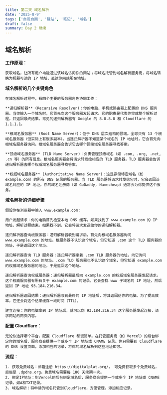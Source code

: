 ```yaml
---
title: 第二天 域名解析
date: '2025-8-9'
tags: ['自说自画', '建站', '笔记', '域名']
draft: false
summary: Day 2 继续
---
```


## 域名解析

**工作原理**： 

    获取域名，让所有用户均能通过该域名访问你的网站；将域名托管到域名解析服务商，将域名转换为机器可读的 IP 地址，直达你网站所在地址。

**域名解析的几个关键角色**

    在域名解析过程中，有四个主要的服务器角色协同工作：

    **递归解析器** (Recursive Resolver)：你的电脑、手机或路由器上配置的 DNS 服务器。当你输入一个域名时，它首先向这个服务器发起请求。它的职责是代表你完成整个解析过程，并返回最终结果。常见的递归解析器有 Google 的 8.8.8.8 和 Cloudflare 的 1.1.1.1。
    
    **根域名服务器** (Root Name Server)：位于 DNS 层次结构的顶端。全球只有 13 个根域名服务器（但实际上有很多副本）。当递归解析器不知道某个域名的 IP 地址时，它会首先向根域名服务器询问。根域名服务器会告诉它去哪个顶级域名服务器寻找答案。
    
    **顶级域名服务器** (TLD Name Server)：负责管理顶级域名（如 .com, .org, .net, .cn 等）的所有信息。根域名服务器会将请求转发给相应的 TLD 服务器。TLD 服务器会告诉递归解析器去哪个权威域名服务器寻找答案。
    
    **权威域名服务器** (Authoritative Name Server)：这是存储特定域名（如 example.com）的所有 DNS 记录的服务器。当 TLD 服务器将请求转发给它时，它会返回该域名对应的 IP 地址。你的域名注册商（如 GoDaddy, Namecheap）通常会为你提供这个服务。

**域名解析的详细步骤**

    假设你在浏览器中输入 www.example.com：
    
    用户发起请求：你的电脑首先检查本地 DNS 缓存。如果找到了 www.example.com 的 IP 地址，解析过程结束。如果找不到，它会将请求发送给你的递归解析器。
    
    递归解析器查询根服务器：递归解析器收到请求后，首先向根域名服务器询问 www.example.com 的地址。根服务器不认识这个域名，但它知道 .com 这个 TLD 服务器的地址，于是返回这个地址。
    
    递归解析器查询 TLD 服务器：递归解析器拿着 .com TLD 服务器的地址，向它询问 www.example.com 的地址。.com TLD 服务器也不认识这个域名，但它知道 example.com 的权威域名服务器的地址，于是返回这个地址。
    
    递归解析器查询权威服务器：递归解析器最后向 example.com 的权威域名服务器发起请求。这个权威服务器有所有关于 example.com 的记录，它会查找 www 子域名的 IP 地址，然后返回 IP 地址 93.184.216.34。
    
    递归解析器返回结果：递归解析器收到最终的 IP 地址后，将其返回给你的电脑。为了提高效率，它还会将这个结果缓存一段时间（TTL）。
    
    建立连接：你的电脑拿到 IP 地址后，就可以向 93.184.216.34 这个服务器发起连接，请求网站的网页内容。

**配置 Cloudflare**： 

    无论你选择哪个平台，配置 Cloudflare 都很简单。在托管服务商（如 Vercel）的后台绑定你的域名后，服务商会提供一个或多个 IP 地址或 CNAME 记录。你只需要到 Cloudflare 的 DNS 设置页面，添加相应的记录，将你的域名解析到这些地址即可。

**流程**：

    1. 获取免费域名：邮箱注册 https://digitalplat.org/， 可免费获取多个免费域名，后缀是 .dpdns.org。免费域名需要每 180 天续期一次。
    2. 绑定IP地址：到Vercel的后台绑定域名后，服务商会提供一个或多个 IP 地址或 CNAME 记录。如A和TXT记录。
    3. 域名解析：将申请的域名托管到Cloudflare，方便管理。添加相应记录。